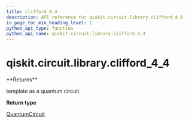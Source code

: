 ```yaml
---
title: clifford_4_4
description: API reference for qiskit.circuit.library.clifford_4_4
in_page_toc_min_heading_level: 1
python_api_type: function
python_api_name: qiskit.circuit.library.clifford_4_4
---
```


# qiskit.circuit.library.clifford\_4\_4

<Function id="qiskit.circuit.library.clifford_4_4" isDedicatedPage={true} github="https://github.com/qiskit/qiskit/tree/stable/0.17/qiskit/circuit/library/templates/clifford/clifford_4_4.py" signature="clifford_4_4()">
  **Returns**

  template as a quantum circuit.

  **Return type**

  [QuantumCircuit](qiskit.circuit.QuantumCircuit "qiskit.circuit.QuantumCircuit")
</Function>

